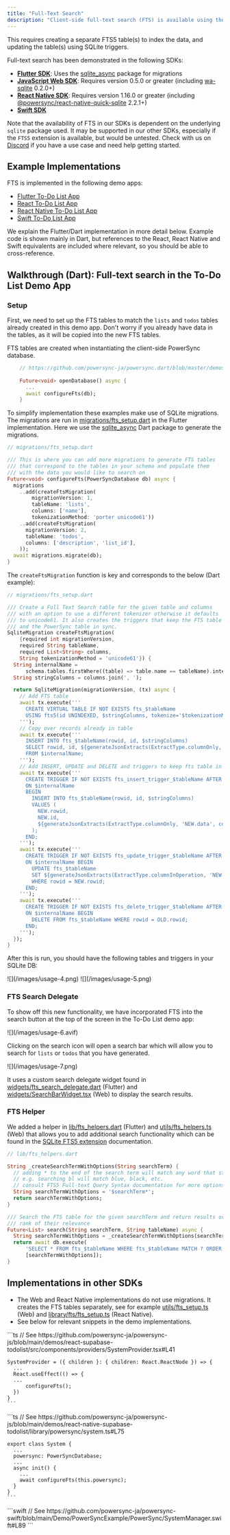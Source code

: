 ```yaml
---
title: "Full-Text Search"
description: "Client-side full-text search (FTS) is available using the [SQLite FTS5 extension](https://www.sqlite.org/fts5.html)."
---
```


This requires creating a separate FTS5 table(s) to index the data, and updating the table(s) using SQLite triggers.

Full-text search has been demonstrated in the following SDKs:

- [**Flutter SDK**](/client-sdk-references/flutter): Uses the [sqlite_async](https://pub.dev/documentation/sqlite_async/latest/) package for migrations
- [**JavaScript Web SDK**](/client-sdk-references/javascript-web): Requires version 0.5.0 or greater (including [wa-sqlite](https://github.com/powersync-ja/wa-sqlite) 0.2.0+)
- [**React Native SDK**](/client-sdk-references/react-native-and-expo): Requires version 1.16.0 or greater (including [@powersync/react-native-quick-sqlite](https://github.com/powersync-ja/react-native-quick-sqlite) 2.2.1+)
- [**Swift SDK**](/client-sdk-references/swift)

Note that the availability of FTS in our SDKs is dependent on the underlying `sqlite` package used. It may be supported in our other SDKs, especially if the `FTS5` extension is available, but would be untested. Check with us on [Discord](https://discord.gg/powersync) if you have a use case and need help getting started.

## Example Implementations

FTS is implemented in the following demo apps:

- [Flutter To-Do List App](https://github.com/powersync-ja/powersync.dart/tree/master/demos/supabase-todolist)
- [React To-Do List App](https://github.com/powersync-ja/powersync-js/tree/main/demos/react-supabase-todolist)
- [React Native To-Do List App](https://github.com/powersync-ja/powersync-js/tree/main/demos/react-native-supabase-todolist)
- [Swift To-Do List App](https://github.com/powersync-ja/powersync-swift/tree/main/Demo)

We explain the Flutter/Dart implementation in more detail below. Example code is shown mainly in Dart, but references to the React, React Native and Swift equivalents are included where relevant, so you should be able to cross-reference.

## Walkthrough (Dart): Full-text search in the To-Do List Demo App

### Setup

First, we need to set up the FTS tables to match the `lists` and `todos` tables already created in this demo app. Don't worry if you already have data in the tables, as it will be copied into the new FTS tables.

FTS tables are created when instantiating the client-side PowerSync database.

```dart
    // https://github.com/powersync-ja/powersync.dart/blob/master/demos/supabase-todolist/lib/powersync.dart#L186
    
    Future<void> openDatabase() async {
      ...
      await configureFts(db);
    }
```

To simplify implementation these examples make use of SQLite migrations. The migrations are run in [migrations/fts_setup.dart](https://github.com/powersync-ja/powersync.dart/blob/master/demos/supabase-todolist/lib/migrations/fts_setup.dart) in the Flutter implementation. Here we use the [sqlite_async](https://pub.dev/documentation/sqlite_async/latest/) Dart package to generate the migrations.

```dart
// migrations/fts_setup.dart

/// This is where you can add more migrations to generate FTS tables
/// that correspond to the tables in your schema and populate them
/// with the data you would like to search on
Future<void> configureFts(PowerSyncDatabase db) async {
  migrations
    ..add(createFtsMigration(
        migrationVersion: 1,
        tableName: 'lists',
        columns: ['name'],
        tokenizationMethod: 'porter unicode61'))
    ..add(createFtsMigration(
      migrationVersion: 2,
      tableName: 'todos',
      columns: ['description', 'list_id'],
    ));
  await migrations.migrate(db);
}
```

The `createFtsMigration` function is key and corresponds to the below (Dart example):

```dart
// migrations/fts_setup.dart

/// Create a Full Text Search table for the given table and columns
/// with an option to use a different tokenizer otherwise it defaults
/// to unicode61. It also creates the triggers that keep the FTS table
/// and the PowerSync table in sync.
SqliteMigration createFtsMigration(
    {required int migrationVersion,
    required String tableName,
    required List<String> columns,
    String tokenizationMethod = 'unicode61'}) {
  String internalName =
      schema.tables.firstWhere((table) => table.name == tableName).internalName;
  String stringColumns = columns.join(', ');

  return SqliteMigration(migrationVersion, (tx) async {
    // Add FTS table
    await tx.execute('''
      CREATE VIRTUAL TABLE IF NOT EXISTS fts_$tableName
      USING fts5(id UNINDEXED, $stringColumns, tokenize='$tokenizationMethod');
    ''');
    // Copy over records already in table
    await tx.execute('''
      INSERT INTO fts_$tableName(rowid, id, $stringColumns)
      SELECT rowid, id, ${generateJsonExtracts(ExtractType.columnOnly, 'data', columns)}
      FROM $internalName;
    ''');
    // Add INSERT, UPDATE and DELETE and triggers to keep fts table in sync with table
    await tx.execute('''
      CREATE TRIGGER IF NOT EXISTS fts_insert_trigger_$tableName AFTER INSERT
      ON $internalName
      BEGIN
        INSERT INTO fts_$tableName(rowid, id, $stringColumns)
        VALUES (
          NEW.rowid,
          NEW.id,
          ${generateJsonExtracts(ExtractType.columnOnly, 'NEW.data', columns)}
        );
      END;
    ''');
    await tx.execute('''
      CREATE TRIGGER IF NOT EXISTS fts_update_trigger_$tableName AFTER UPDATE
      ON $internalName BEGIN
        UPDATE fts_$tableName
        SET ${generateJsonExtracts(ExtractType.columnInOperation, 'NEW.data', columns)}
        WHERE rowid = NEW.rowid;
      END;
    ''');
    await tx.execute('''
      CREATE TRIGGER IF NOT EXISTS fts_delete_trigger_$tableName AFTER DELETE
      ON $internalName BEGIN
        DELETE FROM fts_$tableName WHERE rowid = OLD.rowid;
      END;
    ''');
  });
}
```

After this is run, you should have the following tables and triggers in your SQLite DB:

<Frame caption="FTS tables and migrations">
  ![](/images/usage-4.png)
</Frame>

<Frame caption="FTS triggers">
  ![](/images/usage-5.png)
</Frame>

### FTS Search Delegate

To show off this new functionality, we have incorporated FTS into the search button at the top of the screen in the To-Do List demo app:

<Frame>
  ![](/images/usage-6.avif)
</Frame>

Clicking on the search icon will open a search bar which will allow you to search for `lists` or `todos` that you have generated.

<Frame caption="Example of searching">
  ![](/images/usage-7.png)
</Frame>

It uses a custom search delegate widget found in [widgets/fts_search_delegate.dart](https://github.com/powersync-ja/powersync.dart/blob/master/demos/supabase-todolist/lib/widgets/fts_search_delegate.dart) (Flutter) and [widgets/SearchBarWidget.tsx](https://github.com/powersync-ja/powersync-js/blob/main/demos/react-supabase-todolist/src/components/widgets/SearchBarWidget.tsx) (Web) to display the search results.

### FTS Helper

We added a helper in [lib/fts_helpers.dart](https://github.com/powersync-ja/powersync.dart/blob/master/demos/supabase-todolist/lib/fts_helpers.dart) (Flutter) and [utils/fts_helpers.ts](https://github.com/powersync-ja/powersync-js/blob/main/demos/react-supabase-todolist/src/app/utils/fts_helpers.ts) (Web) that allows you to add additional search functionality which can be found in the [SQLite FTS5 extension](https://www.sqlite.org/fts5.html) documentation.

```dart
// lib/fts_helpers.dart

String _createSearchTermWithOptions(String searchTerm) {
  // adding * to the end of the search term will match any word that starts with the search term
  // e.g. searching bl will match blue, black, etc.
  // consult FTS5 Full-text Query Syntax documentation for more options
  String searchTermWithOptions = '$searchTerm*';
  return searchTermWithOptions;
}

/// Search the FTS table for the given searchTerm and return results ordered by the
/// rank of their relevance
Future<List> search(String searchTerm, String tableName) async {
  String searchTermWithOptions = _createSearchTermWithOptions(searchTerm);
  return await db.execute(
      'SELECT * FROM fts_$tableName WHERE fts_$tableName MATCH ? ORDER BY rank',
      [searchTermWithOptions]);
}
```

## Implementations in other SDKs

* The Web and React Native implementations do not use migrations. It creates the FTS tables separately, see for example [utils/fts_setup.ts](https://github.com/powersync-ja/powersync-js/blob/main/demos/react-supabase-todolist/src/app/utils/fts_setup.ts) (Web) and [library/fts/fts_setup.ts](https://github.com/powersync-ja/powersync-js/blob/main/demos/react-native-supabase-todolist/library/fts/fts_setup.ts) (React Native).
* See below for relevant snippets in the demo implementations.

<Tabs>
  <Tab title="React">
    ```ts
    // See https://github.com/powersync-ja/powersync-js/blob/main/demos/react-supabase-todolist/src/components/providers/SystemProvider.tsx#L41
    
    SystemProvider = ({ children }: { children: React.ReactNode }) => {
      ...
      React.useEffect(() => {
      ...
          configureFts();
      })
    }
    ```
    
  </Tab>
  <Tab title="React Native">
    ```ts
    // See https://github.com/powersync-ja/powersync-js/blob/main/demos/react-native-supabase-todolist/library/powersync/system.ts#L75
    
    export class System {
      ...
      powersync: PowerSyncDatabase;
      ...
      async init() {
        ...
        await configureFts(this.powersync);
      }
    }
    ```
  </Tab>
  <Tab title="Swift">
    ```swift
    // See  https://github.com/powersync-ja/powersync-swift/blob/main/Demo/PowerSyncExample/PowerSync/SystemManager.swift#L89
    ```
  </Tab>
</Tabs>